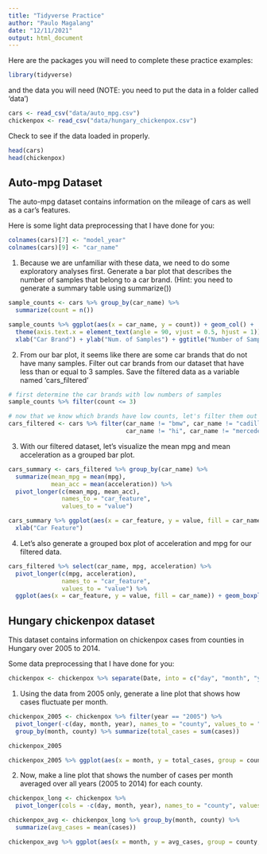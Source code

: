 ```yaml
---
title: "Tidyverse Practice"
author: "Paulo Magalang"
date: "12/11/2021"
output: html_document
---
```


Here are the packages you will need to complete these practice examples:
```r
library(tidyverse)
```

and the data you will need (NOTE: you need to put the data in a folder called 'data')
```r
cars <- read_csv("data/auto_mpg.csv")
chickenpox <- read_csv("data/hungary_chickenpox.csv")
```

Check to see if the data loaded in properly.
```r
head(cars)
head(chickenpox)
```

## Auto-mpg Dataset

The auto-mpg dataset contains information on the mileage of cars as well as a car's features.

Here is some light data preprocessing that I have done for you:
```r
colnames(cars)[7] <- "model_year"
colnames(cars)[9] <- "car_name"
```


1. Because we are unfamiliar with these data, we need to do some exploratory analyses first. Generate a bar plot
that describes the number of samples that belong to a car brand. (Hint: you need to generate a summary table using
summarize())

```r
sample_counts <- cars %>% group_by(car_name) %>%
  summarize(count = n())

sample_counts %>% ggplot(aes(x = car_name, y = count)) + geom_col() +
  theme(axis.text.x = element_text(angle = 90, vjust = 0.5, hjust = 1)) + 
  xlab("Car Brand") + ylab("Num. of Samples") + ggtitle("Number of Samples per Car Brand")
```

2. From our bar plot, it seems like there are some car brands that do not have many samples. Filter out
car brands from our dataset that have less than or equal to 3 samples. Save the filtered data as a variable
named 'cars_filtered'

```r
# first determine the car brands with low numbers of samples
sample_counts %>% filter(count <= 3)
```

```r
# now that we know which brands have low counts, let's filter them out from our entire 'cars' dataset
cars_filtered <- cars %>% filter(car_name != "bmw", car_name != "cadillac", car_name != "capri", car_name != "chevy",
                                 car_name != "hi", car_name != "mercedes", car_name != "nissan", car_name != "triumph")
```


3. With our filtered dataset, let's visualize the mean mpg and mean acceleration as a grouped bar plot.

```r
cars_summary <- cars_filtered %>% group_by(car_name) %>%
  summarize(mean_mpg = mean(mpg),
            mean_acc = mean(acceleration)) %>%
  pivot_longer(c(mean_mpg, mean_acc),
               names_to = "car_feature",
               values_to = "value")
```

```r
cars_summary %>% ggplot(aes(x = car_feature, y = value, fill = car_name)) + geom_col(position = "dodge") +
  xlab("Car Feature")
```

4. Let's also generate a grouped box plot of acceleration and mpg for our filtered data.

```r
cars_filtered %>% select(car_name, mpg, acceleration) %>%
  pivot_longer(c(mpg, acceleration),
               names_to = "car_feature",
               values_to = "value") %>%
  ggplot(aes(x = car_feature, y = value, fill = car_name)) + geom_boxplot()
```


## Hungary chickenpox dataset

This dataset contains information on chickenpox cases from counties in Hungary over 2005 to 2014.


Some data preprocessing that I have done for you:
```r
chickenpox <- chickenpox %>% separate(Date, into = c("day", "month", "year"), sep = "/", convert = FALSE)
```


1. Using the data from 2005 only, generate a line plot that shows how cases fluctuate per month.

```r
chickenpox_2005 <- chickenpox %>% filter(year == "2005") %>% 
  pivot_longer(-c(day, month, year), names_to = "county", values_to = "cases") %>%
  group_by(month, county) %>% summarize(total_cases = sum(cases))

chickenpox_2005
```

```r
chickenpox_2005 %>% ggplot(aes(x = month, y = total_cases, group = county, color = county)) + geom_line()
```


2. Now, make a line plot that shows the number of cases per month averaged over all years (2005 to 2014) for each
county.

```r
chickenpox_long <- chickenpox %>%
  pivot_longer(cols = -c(day, month, year), names_to = "county", values_to = "cases")

chickenpox_avg <- chickenpox_long %>% group_by(month, county) %>%
  summarize(avg_cases = mean(cases))

chickenpox_avg %>% ggplot(aes(x = month, y = avg_cases, group = county, color = county)) + geom_line()
```






































